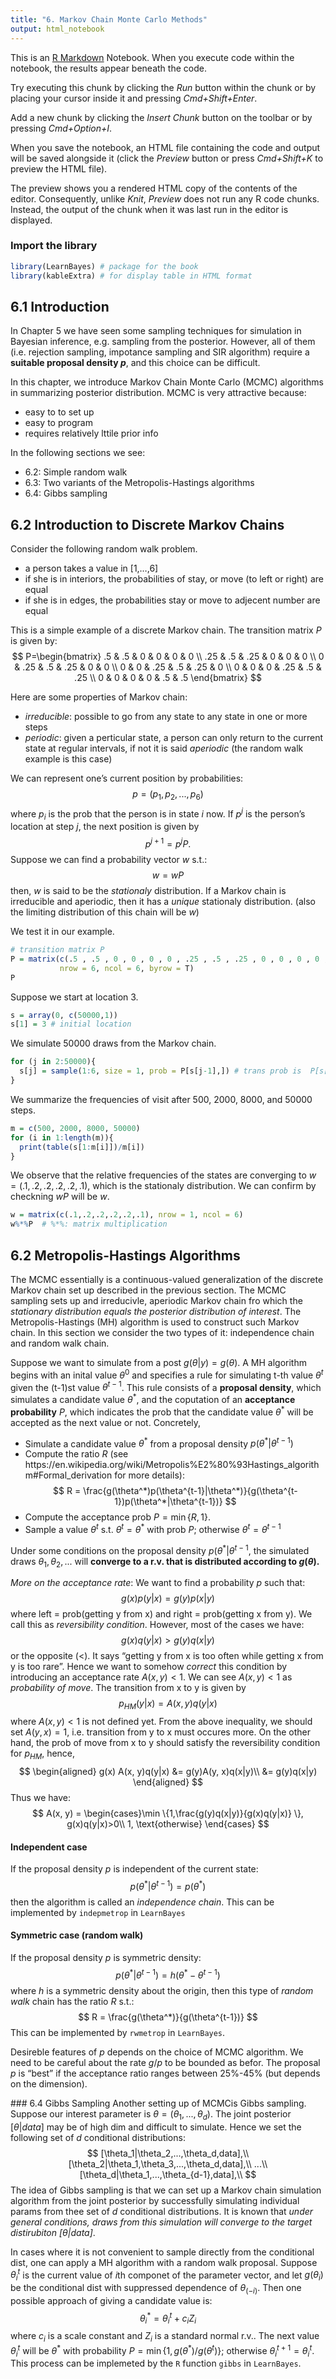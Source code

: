 ```yaml
---
title: "6. Markov Chain Monte Carlo Methods"
output: html_notebook
---
```


This is an [R Markdown](http://rmarkdown.rstudio.com) Notebook. When you execute code within the notebook, the results appear beneath the code. 

Try executing this chunk by clicking the *Run* button within the chunk or by placing your cursor inside it and pressing *Cmd+Shift+Enter*. 

Add a new chunk by clicking the *Insert Chunk* button on the toolbar or by pressing *Cmd+Option+I*.

When you save the notebook, an HTML file containing the code and output will be saved alongside it (click the *Preview* button or press *Cmd+Shift+K* to preview the HTML file). 

The preview shows you a rendered HTML copy of the contents of the editor. Consequently, unlike *Knit*, *Preview* does not run any R code chunks. Instead, the output of the chunk when it was last run in the editor is displayed.

### Import the library
```r
library(LearnBayes) # package for the book
library(kableExtra) # for display table in HTML format
```

## 6.1 Introduction
In Chapter 5 we have seen some sampling techniques for simulation in Bayesian inference, e.g. sampling from the posterior. However, all of them (i.e. rejection sampling, impotance sampling and SIR algorithm) require a **suitable proposal density $p$**, and this choice can be difficult. 

In this chapter, we introduce Markov Chain Monte Carlo (MCMC) algorithms in summarizing posterior distribution. MCMC is very attractive because:

- easy to to set up
- easy to program
- requires relatively lttile prior info

In the following sections we see:

- 6.2: Simple random walk
- 6.3: Two variants of the Metropolis-Hastings algorithms
- 6.4: Gibbs sampling

## 6.2 Introduction to Discrete Markov Chains
Consider the following random walk problem. 

- a person takes a value in [1,...,6]
- if she is in interiors, the probabilities of stay, or move (to left or right) are equal
- if she is in edges, the probabilities stay or move to adjecent number are equal

This is a simple example of a discrete Markov chain. The transition matrix $P$ is given by:
$$
P=\begin{bmatrix}
.5 & .5 & 0 & 0 & 0 & 0 \\
.25 & .5 & .25 & 0 & 0 & 0 \\
 0 & .25 & .5 & .25 & 0 & 0 \\
 0 & 0 & .25 & .5 & .25 & 0 \\
 0 & 0 & 0 & .25 & .5 & .25 \\
 0 & 0 & 0 & 0 & .5 & .5 
\end{bmatrix}
$$

Here are some properties of Markov chain:

- *irreducible*: possible to go from any state to any state in one or more steps
- *periodic*: given a perticular state, a person can only return to the current state at regular intervals, if not it is said *aperiodic* (the random walk example is this case)

We can represent one's current position by probabilities:
$$
p = (p_1,p_2, ..., p_6)
$$
where $p_i$ is the prob that the person is in state $i$ now. If $p^j$ is the person's location at step $j$, the next position is given by
$$
p^{j+1} = p^j P.
$$
Suppose we can find a probability vector $w$ s.t.:
$$
w = wP
$$
then, $w$ is said to be the *stationaly* distribution. If a Markov chain is irreducible and aperiodic, then it has a *unique* stationaly distribution. (also the limiting distribution of this chain will be $w$)

We test it in our example. 
```r
# transition matrix P
P = matrix(c(.5 , .5 , 0 , 0 , 0 , 0 , .25 , .5 , .25 , 0 , 0 , 0 , 0 , .25 , .5 , .25 , 0 , 0 , 0 , 0 , .25 , .5 , .25 , 0 ,0 , 0 , 0 , .25 , .5 , .25 , 0 , 0 , 0 , 0 , .5 , .5), 
           nrow = 6, ncol = 6, byrow = T) 
P
```
Suppose we start at location 3. 
```r
s = array(0, c(50000,1))
s[1] = 3 # initial location
```
We simulate 50000 draws from the Markov chain. 
```r
for (j in 2:50000){
  s[j] = sample(1:6, size = 1, prob = P[s[j-1],]) # trans prob is  P[s[j-1],] from previous state s[j-1]
} 
```
We summarize the frequencies of visit after 500, 2000, 8000, and 50000 steps.
```r
m = c(500, 2000, 8000, 50000)
for (i in 1:length(m)){
  print(table(s[1:m[i]])/m[i])
}
```
We observe that the relative frequencies of the states are converging to $w=(.1,.2,.2,.2,.2,.1)$, which is the stationaly distribution. We can confirm by checkning $wP$ will be $w$. 
```r
w = matrix(c(.1,.2,.2,.2,.2,.1), nrow = 1, ncol = 6)
w%*%P  # %*%: matrix multiplication
```


## 6.2 Metropolis-Hastings Algorithms
The MCMC essentially is a continuous-valued generalization of the discrete Markov chain set up described in the previous section.  The MCMC sampling sets up and irreducivle, aperiodic Markov chain fro which the *stationary distribution equals the posterior distribution of interest*. The Metropolis-Hastings (MH) algorithm is used to construct such Markov chain. In this section we consider the two types of it: independence chain and random walk chain. 

Suppose we want to simulate from a post $g(\theta|y) = g(\theta)$.  A MH algorithm begins with an inital value $\theta^0$ and specifies a rule for simulating t-th value $\theta^t$ given the (t-1)st value $\theta^{t-1}$. This rule consists of a **proposal density**, which simulates a candidate value $\theta^*$, and the coputation of an **acceptance probability** $P$, which indicates the prob that the candidate value $\theta^*$ will be accepted as the next value or not. Concretely,

- Simulate a candidate value $\theta^*$ from a proposal density $p(\theta^*|\theta^{t-1})$ 
- Compute the ratio $R$ (see https://en.wikipedia.org/wiki/Metropolis%E2%80%93Hastings_algorithm#Formal_derivation for more details):
$$
R = \frac{g(\theta^*)p(\theta^{t-1}|\theta^*)}{g(\theta^{t-1})p(\theta^*|\theta^{t-1})}
$$
- Compute the acceptance prob $P= \min\{R,1\}$.
- Sample a value $\theta^t$ s.t. $\theta^t=\theta^*$ with prob $P$; otherwise $\theta^t=\theta^{t-1}$

Under some conditions on the proposal density $p(\theta^*|\theta^{t-1}$, the simulated draws $\theta_1,\theta_2,...$ will **converge to a r.v. that is distributed according to $g(\theta)$.**

*More on the acceptance rate*: We want to find a probability $p$ such that:
$$
g(x)p(y|x) = g(y)p(x|y)
$$
where left = prob(getting y from x) and right = prob(getting x from y). We call this as *reversibility condition*. However, most of the cases we have:
$$
g(x)q(y|x) > g(y)q(x|y)
$$
or the opposite ($<$). It says "getting y from x is too often while getting x from y is too rare". Hence we want to somehow *correct* this condition by introducing an acceptance rate $A(x, y)<1$. We can see $A(x, y)<1$ as *probability of move*. The transition from x to y is given by
$$
p_{HM}(y|x) = A(x, y)q(y|x)
$$
where $A(x, y)<1$ is not defined yet. From the above inequality, we should set $A(y, x)=1$, i.e. transition from y to x must occures more. On the other hand, the prob of move from x to y should satisfy the reversibility condition for $p_{HM}$, hence,
$$
\begin{aligned}
g(x) A(x, y)q(y|x) &=  g(y)A(y, x)q(x|y)\\
&= g(y)q(x|y)
\end{aligned}
$$
Thus we have:
$$
A(x, y) = \begin{cases}\min \{1,\frac{g(y)q(x|y)}{g(x)q(y|x)}  \}, g(x)q(y|x)>0\\
1, \text{otherwise}
\end{cases}
$$

#### Independent case
If the proposal density $p$ is independent of the current state: 
$$
p(\theta^*|\theta^{t-1})  =p(\theta^*)
$$
then the algorithm is called an *independence chain*. This can be implemented by `indepmetrop` in `LearnBayes`

#### Symmetric case (random walk)
If the proposal density $p$ is symmetric density:
$$
p(\theta^*|\theta^{t-1})  = h(\theta^*-\theta^{t-1})
$$
where $h$ is a  symmetric density about the origin, then this type of *random walk* chain has the ratio $R$ s.t.:
$$
R = \frac{g(\theta^*)}{g(\theta^{t-1})}
$$
 This can be implemented by `rwmetrop` in `LearnBayes`.
 
 Desireble features of $p$ depends on the choice of MCMC algorithm. We need to be careful about the rate $g/p$ to be bounded as befor. The proposal $p$ is "best" if the acceptance ratio ranges between 25%-45% (but depends on the dimension). 
 
 ### 6.4 Gibbs Sampling
 Another setting up of MCMCis Gibbs sampling. Suppose our interest parameter is $\theta=(\theta_1,...,\theta_d)$. The joint posterior $[\theta|data]$ may be of high dim and difficult to simulate. Hence we set the following set of $d$ conditional distributions:
 $$
 [\theta_1|\theta_2,...,\theta_d,data],\\
 [\theta_2|\theta_1,\theta_3,...,\theta_d,data],\\
 ...\\
 [\theta_d|\theta_1,...,\theta_{d-1},data],\\
 $$
 The idea of Gibbs sampling is that we can set up a Markov chain simulation algorithm from the joint posterior by successfully simulating individual params from thee set of $d$ conditional distributions. It is known that *under general conditions, draws from this simulation will converge to the target distirubiton $[\theta|data]$*. 
 
In cases where it is not convenient to sample directly from the conditional dist, one can apply a MH algorithm with a random walk proposal. Suppose $\theta^t_i$ is the current value of $i$th componet of the parameter vector, and let $g(\theta_i)$ be the conditional dist with suppressed dependence of $\theta_{(-i)}$. Then one possible approach of giving a candidate value is:
$$
\theta_i^* = \theta_i^t + c_i Z_i
$$
where $c_i$ is a scale constant and $Z_i$ is a standard normal r.v.. The next value $\theta_i^{t}$ will be $\theta^*$ with probability $P=\min\{1,g(\theta^*)/g(\theta^{t})\}$; otherwise $\theta_i^{t+1} = \theta_i^{t}$. This process can be implemeted by the `R` function `gibbs` in `LearnBayes`.



